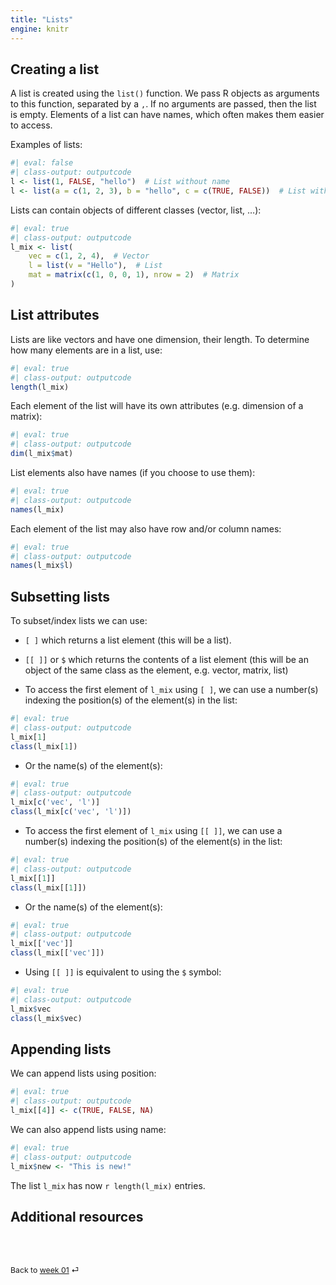 ```yaml
---
title: "Lists"
engine: knitr
---
```


## Creating a list

A list is created using the `list()` function. We pass R objects as arguments to this function, separated by a `,`. If no arguments are passed, then the list is empty. Elements of a list can have names, which often makes them easier to access.

Examples of lists:
```r
#| eval: false
#| class-output: outputcode
l <- list(1, FALSE, "hello")  # List without name 
l <- list(a = c(1, 2, 3), b = "hello", c = c(TRUE, FALSE))  # List with name
```

Lists can contain objects of different classes (vector, list, ...):
```r
#| eval: true
#| class-output: outputcode
l_mix <- list(
    vec = c(1, 2, 4),  # Vector
    l = list(v = "Hello"),  # List
    mat = matrix(c(1, 0, 0, 1), nrow = 2)  # Matrix
)
```


## List attributes

Lists are like vectors and have one dimension, their length. To determine how many elements are in a list, use:

```r
#| eval: true
#| class-output: outputcode
length(l_mix)
```

Each element of the list will have its own attributes (e.g. dimension of a matrix):

```r
#| eval: true
#| class-output: outputcode
dim(l_mix$mat)
```

List elements also have names (if you choose to use them):

```r
#| eval: true
#| class-output: outputcode
names(l_mix)
```

Each element of the list may also have row and/or column names:

```r
#| eval: true
#| class-output: outputcode
names(l_mix$l)
```


## Subsetting lists

To subset/index lists we can use:

- `[ ]` which returns a list element (this will be a list).

- `[[ ]]` or `$` which returns the contents of a list element (this will be an object of the same class as the element, e.g. vector, matrix, list)

- To access the first element of `l_mix` using `[ ]`, we can use a number(s) indexing the position(s) of the element(s) in the list:

```r
#| eval: true
#| class-output: outputcode
l_mix[1]
class(l_mix[1])
```

- Or the name(s) of the element(s):

```r
#| eval: true
#| class-output: outputcode
l_mix[c('vec', 'l')]
class(l_mix[c('vec', 'l')])
```

- To access the first element of `l_mix` using `[[ ]]`, we can use a number(s) indexing the position(s) of the element(s) in the list:

```r
#| eval: true
#| class-output: outputcode
l_mix[[1]]
class(l_mix[[1]])
```

- Or the name(s) of the element(s):

```r
#| eval: true
#| class-output: outputcode
l_mix[['vec']]
class(l_mix[['vec']])
```

- Using `[[ ]]` is equivalent to using the `$` symbol:

```r
#| eval: true
#| class-output: outputcode
l_mix$vec
class(l_mix$vec)
```

## Appending lists

We can append lists using position:
```r
#| eval: true
#| class-output: outputcode
l_mix[[4]] <- c(TRUE, FALSE, NA)
```

We can also append lists using name:
```r
#| eval: true
#| class-output: outputcode
l_mix$new <- "This is new!"
```

The list `l_mix` has now `r length(l_mix)` entries.

## Additional resources


<br><br>

::: {style="font-size: 0.875em;"}
Back to [week 01](/weeks/week-1.qmd) ⏎
:::